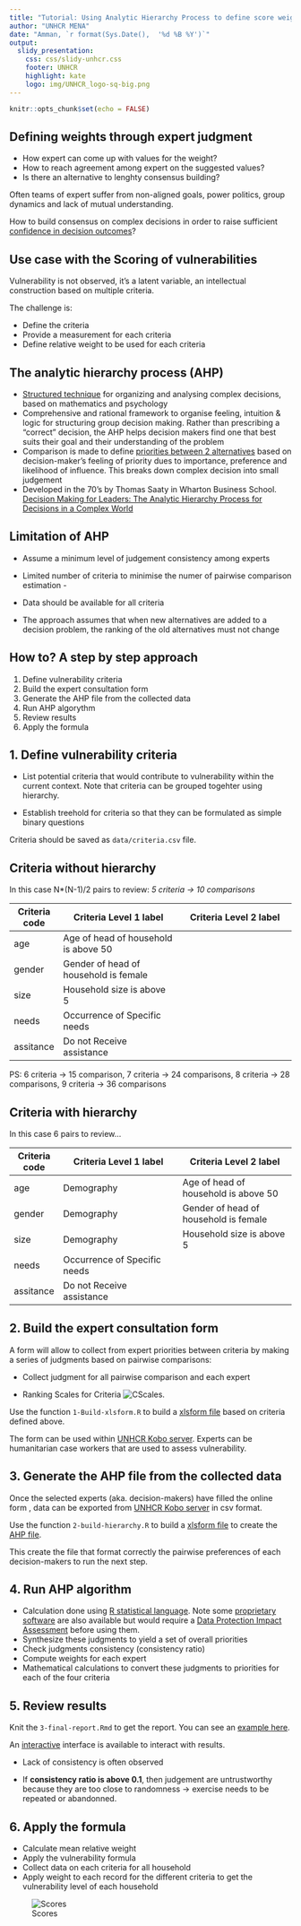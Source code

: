 ```yaml
---
title: "Tutorial: Using Analytic Hierarchy Process to define score weights"
author: "UNHCR MENA"
date: "Amman, `r format(Sys.Date(),  '%d %B %Y')`"
output: 
  slidy_presentation: 
    css: css/slidy-unhcr.css
    footer: UNHCR
    highlight: kate
    logo: img/UNHCR_logo-sq-big.png
---
```


```r
knitr::opts_chunk$set(echo = FALSE)
```


## Defining weights through expert judgment 
- How expert can come up with values for the weight? 
- How to reach agreement among expert on the suggested values? 
- Is there an alternative to lenghty consensus building? 

Often teams of expert suffer from non-aligned goals, power politics, group dynamics and lack of mutual understanding.

How to build consensus on complex decisions in order to raise sufficient [confidence in decision outcomes](https://www.youtube.com/watch?v=WRKfl4owWKc)?

## Use case with the Scoring of vulnerabilities 

Vulnerability is not observed, it's a latent variable, an intellectual construction based on multiple criteria. 

The challenge is: 

- Define the criteria
- Provide a measurement for each criteria
- Define relative weight to be used for each criteria 

## The analytic hierarchy process (AHP)
- [Structured technique](https://en.wikipedia.org/wiki/Analytic_hierarchy_process) for organizing and analysing complex decisions, based on mathematics and psychology 
- Comprehensive and rational framework to organise feeling, intuition & logic for structuring group decision making. Rather than prescribing a "correct" decision, the AHP helps decision makers find one that best suits their goal and their understanding of the problem 
- Comparison is made to define [priorities between 2 alternatives](http://people.revoledu.com/kardi/tutorial/AHP/Priority%20Vector.htm) based on decision-maker’s feeling of priority dues to importance, preference and likelihood of influence. This breaks down complex decision into small judgement 
- Developed in the 70’s by Thomas Saaty in Wharton Business School. [Decision Making for Leaders: The Analytic Hierarchy Process for Decisions in a Complex World](https://books.google.jo/books?id=c8KqSWPFwIUC&lpg=PA1&dq=inauthor%3A%22Thomas%20L.%20Saaty%22&pg=PA1#v=onepage&q&f=false)

## Limitation of AHP 

- Assume a minimum level of judgement consistency among experts

- Limited number of criteria to minimise the numer of pairwise comparison estimation -  

- Data should be available for all criteria

- The approach assumes that when new alternatives are added to a decision problem, the ranking of the old alternatives must not change 


## How to? A step by step approach

1. Define vulnerability criteria
2. Build the expert consultation form
3. Generate the AHP file from the collected data
4. Run AHP algorythm
5. Review results
6. Apply the formula



## 1. Define vulnerability criteria

- List potential criteria that would contribute to vulnerability within the current context. Note that criteria can be grouped togehter using hierarchy. 

- Establish treehold for criteria so that they can be formulated as simple binary questions

Criteria should be saved as ```data/criteria.csv``` file.

## Criteria without hierarchy

In this case N*(N-1)/2 pairs to review: _5 criteria -> 10 comparisons_ 

Criteria code | Criteria Level 1 label                 | Criteria Level 2 label
------------- | ---------------------------------------| -------------------------------------
age           | Age of head of household is above 50   |
gender        | Gender of head of household is female  |
size          | Household size is above 5              |
needs         | Occurrence of Specific needs           |
assitance     | Do not Receive assistance              |

PS: 6 criteria -> 15 comparison, 7 criteria -> 24 comparisons, 8 criteria -> 28 comparisons, 9 criteria -> 36 comparisons

## Criteria with hierarchy

In this case 6 pairs to review... 

Criteria code | Criteria Level 1 label                 | Criteria Level 2 label
------------- | ---------------------------------------| -------------------------------------
age           |  Demography                            |Age of head of household is above 50 
gender        |  Demography                            |Gender of head of household is female
size          |  Demography                            |Household size is above 5 
needs         | Occurrence of Specific needs           |
assitance     | Do not Receive assistance              |

## 2. Build the expert consultation form

A form will allow to collect from expert priorities between criteria by making a series of judgments based on pairwise comparisons:  

- Collect judgment for all pairwise comparison and each expert 

- Ranking Scales for Criteria
![CScales.](graphics/importance.png)

Use the function ```1-Build-xlsform.R``` to build a [xlsform file](http://xlsform.org) based on criteria defined above.

The form can be used within [UNHCR Kobo server](httpp://kobo.unhcr.org). Experts can be humanitarian case workers that are used to assess vulnerability. 

## 3. Generate the AHP file from the collected data


Once the selected experts (aka. decision-makers) have filled the online form , data can be exported from [UNHCR Kobo server](httpp://kobo.unhcr.org) in csv format.

Use the function ```2-build-hierarchy.R``` to build a [xlsform file](http://xlsform.org) to create the [AHP file](https://cran.r-project.org/web/packages/ahp/vignettes/file-format.html).

This create the file that format correctly the pairwise preferences of each decision-makers to run the next step.


## 4.  Run AHP algorithm
- Calculation done using [R statistical language](https://rpubs.com/gluc/ahp). Note some [proprietary software](https://en.slideshare.net/TransparentChoice/presentations) are also available but would require a [Data Protection Impact Assessment](http://www.refworld.org/pdfid/55643c1d4.pdf#page=28) before using them.
- Synthesize these judgments to yield a set of overall priorities
- Check judgments consistency (consistency ratio)
- Compute weights for each expert
- Mathematical calculations to convert these judgments to priorities for each of the four criteria

## 5. Review results

Knit the ```3-final-report.Rmd``` to get the report. You can see an [example here](code/3-final-report.html).

An [interactive](https://shinyus.ipub.com/ahp/inst/gui/shiny/) interface is available to interact with results.



- Lack of consistency is often observed 

- If __consistency ratio is above 0.1__, then judgement are untrustworthy because they are too close to randomness -> exercise needs to be repeated or abandonned.

## 6. Apply the formula
- Calculate mean relative weight
- Apply the vulnerability formula
- Collect data on each criteria for all household
- Apply weight to each record for the different criteria to get the vulnerability level of each household

![Scores](graphics/score.jpg)
 
 

